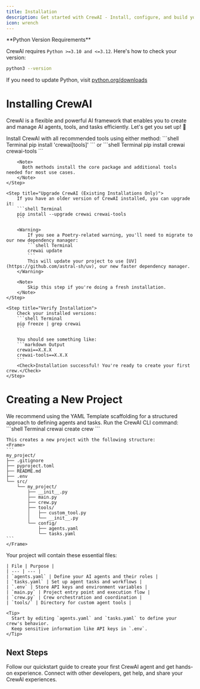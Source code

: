 ```yaml
---
title: Installation
description: Get started with CrewAI - Install, configure, and build your first AI crew
icon: wrench
---
```


<Note>
  **Python Version Requirements**
  
  CrewAI requires `Python >=3.10 and <=3.12`. Here's how to check your version:
  ```bash
  python3 --version
  ```
  
  If you need to update Python, visit [python.org/downloads](https://python.org/downloads)
</Note>

# Installing CrewAI

CrewAI is a flexible and powerful AI framework that enables you to create and manage AI agents, tools, and tasks efficiently. 
Let's get you set up! 🚀

<Steps>
    <Step title="Install CrewAI">
        Install CrewAI with all recommended tools using either method:
        ```shell Terminal
        pip install 'crewai[tools]'
        ```
        or
        ```shell Terminal
        pip install crewai crewai-tools
        ```

        <Note>
          Both methods install the core package and additional tools needed for most use cases.
        </Note>
    </Step>

    <Step title="Upgrade CrewAI (Existing Installations Only)">
        If you have an older version of CrewAI installed, you can upgrade it:
        ```shell Terminal
        pip install --upgrade crewai crewai-tools
        ```

        <Warning>
            If you see a Poetry-related warning, you'll need to migrate to our new dependency manager:
            ```shell Terminal
            crewai update
            ```
            This will update your project to use [UV](https://github.com/astral-sh/uv), our new faster dependency manager.
        </Warning>

        <Note>
            Skip this step if you're doing a fresh installation.
        </Note>
    </Step>

    <Step title="Verify Installation">
        Check your installed versions:
        ```shell Terminal
        pip freeze | grep crewai
        ```

        You should see something like:
        ```markdown Output
        crewai==X.X.X
        crewai-tools==X.X.X
        ```
        <Check>Installation successful! You're ready to create your first crew.</Check>
    </Step>
</Steps>

# Creating a New Project

<Info>
  We recommend using the YAML Template scaffolding for a structured approach to defining agents and tasks.
</Info>

<Steps>
  <Step title="Generate Project Structure">
    Run the CrewAI CLI command:
    ```shell Terminal
    crewai create crew <project_name>
    ```

    This creates a new project with the following structure:
    <Frame>
    ```
    my_project/
    ├── .gitignore
    ├── pyproject.toml
    ├── README.md
    ├── .env
    └── src/
        └── my_project/
            ├── __init__.py
            ├── main.py
            ├── crew.py
            ├── tools/
            │   ├── custom_tool.py
            │   └── __init__.py
            └── config/
                ├── agents.yaml
                └── tasks.yaml
    ```
    </Frame>
  </Step>   

  <Step title="Customize Your Project">
    Your project will contain these essential files:

    | File | Purpose |
    | --- | --- |
    | `agents.yaml` | Define your AI agents and their roles |
    | `tasks.yaml` | Set up agent tasks and workflows |
    | `.env` | Store API keys and environment variables |
    | `main.py` | Project entry point and execution flow |
    | `crew.py` | Crew orchestration and coordination |
    | `tools/` | Directory for custom agent tools |

    <Tip>
      Start by editing `agents.yaml` and `tasks.yaml` to define your crew's behavior.
      Keep sensitive information like API keys in `.env`.
    </Tip>
  </Step>
</Steps>

## Next Steps

<CardGroup cols={2}>
  <Card
    title="Build Your First Agent"
    icon="code"
    href="/quickstart"
  >
    Follow our quickstart guide to create your first CrewAI agent and get hands-on experience.
  </Card>
  <Card
    title="Join the Community"
    icon="comments"
    href="https://community.crewai.com"
  >
    Connect with other developers, get help, and share your CrewAI experiences.
  </Card>
</CardGroup>
